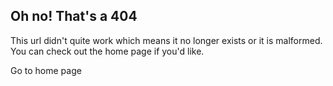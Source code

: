 ## Oh no! That's a 404

This url didn't quite work which means it no longer exists or it is malformed. You can check out the home page if you'd like.

<Link href="/">Go to home page</Link>
